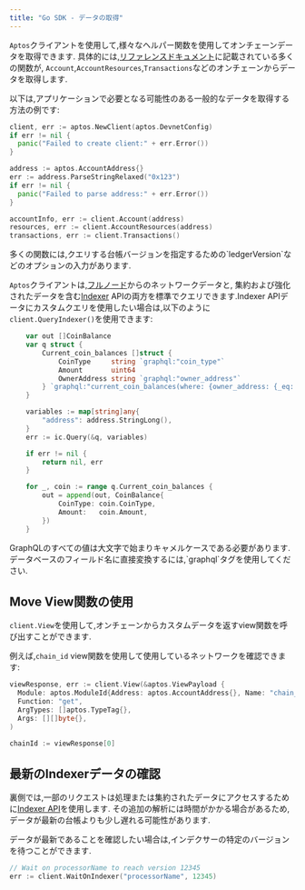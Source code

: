 ```yaml
---
title: "Go SDK - データの取得"
---
```



`Aptos`クライアントを使用して,様々なヘルパー関数を使用してオンチェーンデータを取得できます.
具体的には,[リファレンスドキュメント](https://pkg.go.dev/github.com/aptos-labs/aptos-go-sdk)に記載されている多くの関数が,
`Account`,`AccountResources`,`Transactions`などのオンチェーンからデータを取得します.

以下は,アプリケーションで必要となる可能性のある一般的なデータを取得する方法の例です:

```go filename="fetch_data.go"
client, err := aptos.NewClient(aptos.DevnetConfig)
if err != nil {
  panic("Failed to create client:" + err.Error())
}

address := aptos.AccountAddress{}
err := address.ParseStringRelaxed("0x123")
if err != nil {
  panic("Failed to parse address:" + err.Error())
}

accountInfo, err := client.Account(address)
resources, err := client.AccountResources(address)
transactions, err := client.Transactions()
```

<Aside type="note">
  多くの関数には,クエリする台帳バージョンを指定するための`ledgerVersion`などのオプションの入力があります.
</Aside>

`Aptos`クライアントは,[フルノード](https://api.mainnet.aptoslabs.com/v1/spec#/)からのネットワークデータと,
集約および強化されたデータを含む[Indexer](https://cloud.hasura.io/public/graphiql?endpoint=https://api.mainnet.aptoslabs.com/v1/graphql)
APIの両方を標準でクエリできます.Indexer APIデータにカスタムクエリを使用したい場合は,以下のように`client.QueryIndexer()`を使用できます:

```go filename="fetch_data.go"
	var out []CoinBalance
	var q struct {
		Current_coin_balances []struct {
			CoinType     string `graphql:"coin_type"`
			Amount       uint64
			OwnerAddress string `graphql:"owner_address"`
		} `graphql:"current_coin_balances(where: {owner_address: {_eq: $address}})"`
	}

	variables := map[string]any{
		"address": address.StringLong(),
	}
	err := ic.Query(&q, variables)

	if err != nil {
		return nil, err
	}

	for _, coin := range q.Current_coin_balances {
		out = append(out, CoinBalance{
			CoinType: coin.CoinType,
			Amount:   coin.Amount,
		})
	}
```

<Aside type="note">
  GraphQLのすべての値は大文字で始まりキャメルケースである必要があります.
  データベースのフィールド名に直接変換するには,`graphql`タグを使用してください.
</Aside>

## Move View関数の使用

`client.View`を使用して,オンチェーンからカスタムデータを返すview関数を呼び出すことができます.

例えば,`chain_id` view関数を使用して使用しているネットワークを確認できます:

```go filename="fetch_data.go"
viewResponse, err := client.View(&aptos.ViewPayload {
  Module: aptos.ModuleId{Address: aptos.AccountAddress{}, Name: "chain_id"},
  Function: "get",
  ArgTypes: []aptos.TypeTag{},
  Args: [][]byte{},
)

chainId := viewResponse[0]
```

## 最新のIndexerデータの確認

裏側では,一部のリクエストは処理または集約されたデータにアクセスするために[Indexer API](/ja/build/indexer)を使用します.
その追加の解析には時間がかかる場合があるため,データが最新の台帳よりも少し遅れる可能性があります.

データが最新であることを確認したい場合は,インデクサーの特定のバージョンを待つことができます.

```go filename="fetch_data.go"
// Wait on processorName to reach version 12345
err := client.WaitOnIndexer("processorName", 12345)
```
